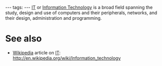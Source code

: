 ---
tags:
---
[[IT]] or [[Information Technology]] is a broad field spanning the study, design and use of computers and their peripherals, networks, and their design, administration and programming.

= See also =

* [[Wikipedia]] article on [[IT]]: http://en.wikipedia.org/wiki/Information_technology
